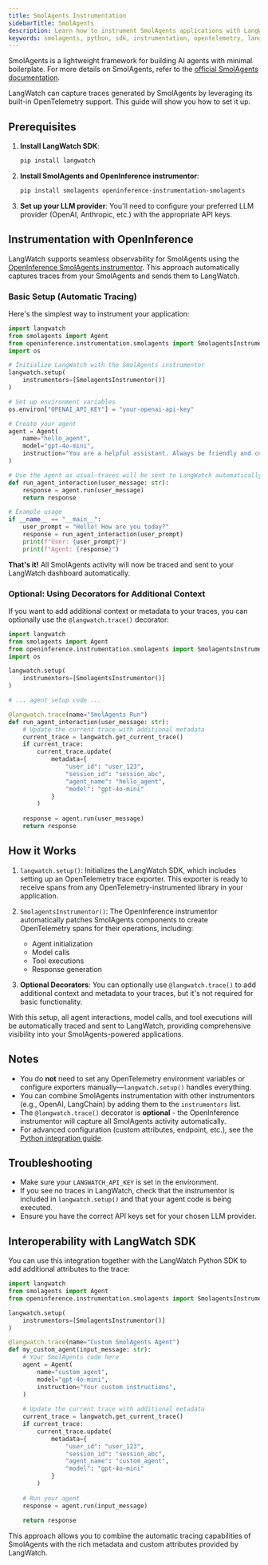 ```yaml
---
title: SmolAgents Instrumentation
sidebarTitle: SmolAgents
description: Learn how to instrument SmolAgents applications with LangWatch.
keywords: smolagents, python, sdk, instrumentation, opentelemetry, langwatch, tracing
---
```


SmolAgents is a lightweight framework for building AI agents with minimal boilerplate. For more details on SmolAgents, refer to the [official SmolAgents documentation](https://github.com/smol-ai/smolagents).

LangWatch can capture traces generated by SmolAgents by leveraging its built-in OpenTelemetry support. This guide will show you how to set it up.

## Prerequisites

1.  **Install LangWatch SDK**:
    ```bash
    pip install langwatch
    ```

2.  **Install SmolAgents and OpenInference instrumentor**:
    ```bash
    pip install smolagents openinference-instrumentation-smolagents
    ```

3.  **Set up your LLM provider**:
    You'll need to configure your preferred LLM provider (OpenAI, Anthropic, etc.) with the appropriate API keys.

## Instrumentation with OpenInference

LangWatch supports seamless observability for SmolAgents using the [OpenInference SmolAgents instrumentor](https://github.com/Arize-ai/openinference/tree/main/python/instrumentation/openinference-instrumentation-smolagents). This approach automatically captures traces from your SmolAgents and sends them to LangWatch.

### Basic Setup (Automatic Tracing)

Here's the simplest way to instrument your application:

```python
import langwatch
from smolagents import Agent
from openinference.instrumentation.smolagents import SmolagentsInstrumentor
import os

# Initialize LangWatch with the SmolAgents instrumentor
langwatch.setup(
    instrumentors=[SmolagentsInstrumentor()]
)

# Set up environment variables
os.environ["OPENAI_API_KEY"] = "your-openai-api-key"

# Create your agent
agent = Agent(
    name="hello_agent",
    model="gpt-4o-mini",
    instruction="You are a helpful assistant. Always be friendly and concise.",
)

# Use the agent as usual—traces will be sent to LangWatch automatically
def run_agent_interaction(user_message: str):
    response = agent.run(user_message)
    return response

# Example usage
if __name__ == "__main__":
    user_prompt = "Hello! How are you today?"
    response = run_agent_interaction(user_prompt)
    print(f"User: {user_prompt}")
    print(f"Agent: {response}")
```

**That's it!** All SmolAgents activity will now be traced and sent to your LangWatch dashboard automatically.

### Optional: Using Decorators for Additional Context

If you want to add additional context or metadata to your traces, you can optionally use the `@langwatch.trace()` decorator:

```python
import langwatch
from smolagents import Agent
from openinference.instrumentation.smolagents import SmolagentsInstrumentor
import os

langwatch.setup(
    instrumentors=[SmolagentsInstrumentor()]
)

# ... agent setup code ...

@langwatch.trace(name="SmolAgents Run")
def run_agent_interaction(user_message: str):
    # Update the current trace with additional metadata
    current_trace = langwatch.get_current_trace()
    if current_trace:
        current_trace.update(
            metadata={
                "user_id": "user_123",
                "session_id": "session_abc",
                "agent_name": "hello_agent",
                "model": "gpt-4o-mini"
            }
        )
    
    response = agent.run(user_message)
    return response
```

## How it Works

1.  `langwatch.setup()`: Initializes the LangWatch SDK, which includes setting up an OpenTelemetry trace exporter. This exporter is ready to receive spans from any OpenTelemetry-instrumented library in your application.

2.  `SmolagentsInstrumentor()`: The OpenInference instrumentor automatically patches SmolAgents components to create OpenTelemetry spans for their operations, including:
    - Agent initialization
    - Model calls
    - Tool executions
    - Response generation

3.  **Optional Decorators**: You can optionally use `@langwatch.trace()` to add additional context and metadata to your traces, but it's not required for basic functionality.

With this setup, all agent interactions, model calls, and tool executions will be automatically traced and sent to LangWatch, providing comprehensive visibility into your SmolAgents-powered applications.

## Notes

- You do **not** need to set any OpenTelemetry environment variables or configure exporters manually—`langwatch.setup()` handles everything.
- You can combine SmolAgents instrumentation with other instrumentors (e.g., OpenAI, LangChain) by adding them to the `instrumentors` list.
- The `@langwatch.trace()` decorator is **optional** - the OpenInference instrumentor will capture all SmolAgents activity automatically.
- For advanced configuration (custom attributes, endpoint, etc.), see the [Python integration guide](/integration/python/guide).

## Troubleshooting

- Make sure your `LANGWATCH_API_KEY` is set in the environment.
- If you see no traces in LangWatch, check that the instrumentor is included in `langwatch.setup()` and that your agent code is being executed.
- Ensure you have the correct API keys set for your chosen LLM provider.

## Interoperability with LangWatch SDK

You can use this integration together with the LangWatch Python SDK to add additional attributes to the trace:

```python
import langwatch
from smolagents import Agent
from openinference.instrumentation.smolagents import SmolagentsInstrumentor

langwatch.setup(
    instrumentors=[SmolagentsInstrumentor()]
)

@langwatch.trace(name="Custom SmolAgents Agent")
def my_custom_agent(input_message: str):
    # Your SmolAgents code here
    agent = Agent(
        name="custom_agent",
        model="gpt-4o-mini",
        instruction="Your custom instructions",
    )
    
    # Update the current trace with additional metadata
    current_trace = langwatch.get_current_trace()
    if current_trace:
        current_trace.update(
            metadata={
                "user_id": "user_123",
                "session_id": "session_abc",
                "agent_name": "custom_agent",
                "model": "gpt-4o-mini"
            }
        )
    
    # Run your agent
    response = agent.run(input_message)
    
    return response
```

This approach allows you to combine the automatic tracing capabilities of SmolAgents with the rich metadata and custom attributes provided by LangWatch. 